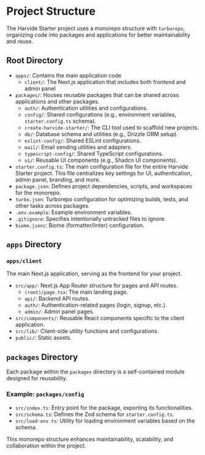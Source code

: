 # Project Structure

The Harvide Starter project uses a monorepo structure with `turborepo`, organizing code into packages and applications for better maintainability and reuse.

## Root Directory

- `apps/`: Contains the main application code
  - `client/`: The Next.js application that includes both frontend and admin panel
- `packages/`: Houses reusable packages that can be shared across applications and other packages.
  - `auth/`: Authentication utilities and configurations.
  - `config/`: Shared configurations (e.g., environment variables, `starter.config.ts` schema).
  - `create-harvide-starter/`: The CLI tool used to scaffold new projects.
  - `db/`: Database schema and utilities (e.g., Drizzle ORM setup).
  - `eslint-config/`: Shared ESLint configurations.
  - `mail/`: Email sending utilities and adapters.
  - `typescript-config/`: Shared TypeScript configurations.
  - `ui/`: Reusable UI components (e.g., Shadcn UI components).
- `starter.config.ts`: The main configuration file for the entire Harvide Starter project. This file centralizes key settings for UI, authentication, admin panel, branding, and more.
- `package.json`: Defines project dependencies, scripts, and workspaces for the monorepo.
- `turbo.json`: Turborepo configuration for optimizing builds, tests, and other tasks across packages.
- `.env.example`: Example environment variables.
- `.gitignore`: Specifies intentionally untracked files to ignore.
- `biome.jsonc`: Biome (formatter/linter) configuration.

## `apps` Directory

### `apps/client`

The main Next.js application, serving as the frontend for your project.

- `src/app/`: Next.js App Router structure for pages and API routes.
  - `(root)/page.tsx`: The main landing page.
  - `api/`: Backend API routes.
  - `auth/`: Authentication-related pages (login, signup, etc.).
  - `admin/`: Admin panel pages.
- `src/components/`: Reusable React components specific to the client application.
- `src/lib/`: Client-side utility functions and configurations.
- `public/`: Static assets.

## `packages` Directory

Each package within the `packages` directory is a self-contained module designed for reusability.

### Example: `packages/config`

- `src/index.ts`: Entry point for the package, exporting its functionalities.
- `src/schema.ts`: Defines the Zod schema for `starter.config.ts`.
- `src/load-env.ts`: Utility for loading environment variables based on the schema.

This monorepo structure enhances maintainability, scalability, and collaboration within the project.
